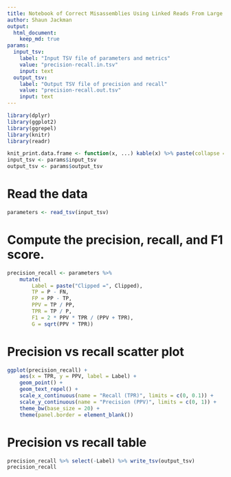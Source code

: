 ```yaml
---
title: Notebook of Correct Misassemblies Using Linked Reads From Large Molecules
author: Shaun Jackman
output:
  html_document:
    keep_md: true
params:
  input_tsv:
    label: "Input TSV file of parameters and metrics"
    value: "precision-recall.in.tsv"
    input: text
  output_tsv:
    label: "Output TSV file of precision and recall"
    value: "precision-recall.out.tsv"
    input: text
---
```


```r
library(dplyr)
library(ggplot2)
library(ggrepel)
library(knitr)
library(readr)

knit_print.data.frame <- function(x, ...) kable(x) %>% paste(collapse = "\n") %>% asis_output
input_tsv <- params$input_tsv
output_tsv <- params$output_tsv
```

# Read the data

```r
parameters <- read_tsv(input_tsv)
```

# Compute the precision, recall, and F1 score.
```r
precision_recall <- parameters %>%
	mutate(
		Label = paste("Clipped =", Clipped),
		TP = P - FN,
		FP = PP - TP,
		PPV = TP / PP,
		TPR = TP / P,
		F1 = 2 * PPV * TPR / (PPV + TPR),
		G = sqrt(PPV * TPR))
```

# Precision vs recall scatter plot
```r
ggplot(precision_recall) +
	aes(x = TPR, y = PPV, label = Label) +
	geom_point() +
	geom_text_repel() +
	scale_x_continuous(name = "Recall (TPR)", limits = c(0, 0.1)) +
	scale_y_continuous(name = "Precision (PPV)", limits = c(0, 1)) +
	theme_bw(base_size = 20) +
	theme(panel.border = element_blank())
```

# Precision vs recall table
```r
precision_recall %>% select(-Label) %>% write_tsv(output_tsv)
precision_recall
```
